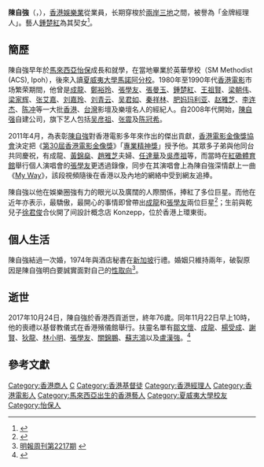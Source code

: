 {{藝人
| 類型 = 监制
| 姓名 = 陳自強
| 圖像 = 陳自強（1941 － 2017）.png
| 羅馬拼音 = Chan Chi Keung
| 英文名 = Willie Chan
| 國籍 = {{CNHK}}
| 出生日期 = {{birth_date|1941|5|22}}<ref>{{cite news | title=陳自强慶生辰 契仔女齊祝賀 | url=https://mmis.hkpl.gov.hk/coverpage/-/coverpage/view?_coverpage_WAR_mmisportalportlet_actual_q=%28%20verbatim_dc.collection%3A%28%22Old%5C%20HK%5C%20Newspapers%22%29%20%29%20AND+%28%20%28%20allTermsMandatory%3A%28true%29%20OR+all_dc.title%3A%28%E5%BC%B5%E5%9C%8B%E5%BC%B7%29%20OR+all_dc.creator%3A%28%E5%BC%B5%E5%9C%8B%E5%BC%B7%29%20OR+all_dc.contributor%3A%28%E5%BC%B5%E5%9C%8B%E5%BC%B7%29%20OR+all_dc.subject%3A%28%E5%BC%B5%E5%9C%8B%E5%BC%B7%29%20OR+fulltext%3A%28%E5%BC%B5%E5%9C%8B%E5%BC%B7%29%20OR+all_dc.description%3A%28%E5%BC%B5%E5%9C%8B%E5%BC%B7%29%20%29%20%29&_coverpage_WAR_mmisportalportlet_sort_field=score&_coverpage_WAR_mmisportalportlet_hsf=%E5%BC%B5%E5%9C%8B%E5%BC%B7&p_r_p_-1078056564_c=QF757YsWv5%2BakvA8rFW5EqV1qVjqWiA%2F&_coverpage_WAR_mmisportalportlet_o=172&_coverpage_WAR_mmisportalportlet_sort_order=desc | pages=15  | publisher=華僑日報 | date=1987-05-24| accessdate=2020-04-21|quote= }}</ref>
| 出生地點 = {{flag|Federated Malay States}}[[霹靂州|霹靂州]][[怡保|怡保]]
| 逝世日期 = {{death_date_and_age|2017|10|24|1941|5|22}}<ref>{{Cite web |url=http://hd.stheadline.com/news/realtime/ent/1047500/ |title=金牌經理人陳自強離世 終年76歲 |access-date=2017-10-25 |archive-date=2018-09-26 |archive-url=https://web.archive.org/web/20180926024351/http://hd.stheadline.com/news/realtime/ent/1047500/ |dead-url=no }}</ref>
| 逝世地點 = {{HKG}}[[西貢區|西貢]]
| 職業 = 监制、經理人
| 語言 = [[粵語|粵語]]、[[英語|英語]]、[[國語|國語]]、少許[[馬來語|馬來語]]
| 出道地點 = {{HKG-1959}}
| 活躍年代 = 1973年至2017年
| 宗教信仰 = [[基督教|基督教]]
| 教育程度 = [[夏威夷大學馬諾阿分校|夏威夷大學馬諾阿分校]]
| 母校 = 怡保英華學校<br>（SM Methodist (ACS), Ipoh）
| IMDb = 0151162
| hongkongfilmawards = '''專業精神獎'''<br>2011年
}}

'''陳自強'''（{{lang-en|Willie Chan Chi Keung}}，{{bd|1941年|5月22日|2017年|10月24日|catIdx=Chan}}），[[香港|香港]][[娛樂圈|娛樂業]]從業員，长期穿梭於[[兩岸三地|兩岸三地]]之間，被譽為「金牌經理人」。藝人[[鍾楚紅|鍾楚紅]]為其契女<ref>{{cite news |title=鍾楚紅已無大礙 瑪利亞入院檢查 |url=https://mmis.hkpl.gov.hk/coverpage/-/coverpage/view?_coverpage_WAR_mmisportalportlet_hsf=%E9%8D%BE%E6%A5%9A%E7%B4%85&p_r_p_-1078056564_c=QF757YsWv59H%2FuxqfBwEJFmfgfVLNy5m&_coverpage_WAR_mmisportalportlet_o=330&_coverpage_WAR_mmisportalportlet_actual_q=%28%20verbatim_dc.collection%3A%28%22Old%5C%20HK%5C%20Newspapers%22%29%20%29%20AND+%28%20%28%20allTermsMandatory%3A%28true%29%20OR+all_dc.title%3A%28%E9%8D%BE%E6%A5%9A%E7%B4%85%29%20OR+all_dc.creator%3A%28%E9%8D%BE%E6%A5%9A%E7%B4%85%29%20OR+all_dc.contributor%3A%28%E9%8D%BE%E6%A5%9A%E7%B4%85%29%20OR+all_dc.subject%3A%28%E9%8D%BE%E6%A5%9A%E7%B4%85%29%20OR+fulltext%3A%28%E9%8D%BE%E6%A5%9A%E7%B4%85%29%20OR+all_dc.description%3A%28%E9%8D%BE%E6%A5%9A%E7%B4%85%29%20%29%20%29&_coverpage_WAR_mmisportalportlet_sort_field=score&_coverpage_WAR_mmisportalportlet_sort_order=desc&_coverpage_WAR_mmisportalportlet_filter=dc.publicationdate_dt%3A%5B1980-01-01T00%3A00%3A00Z+TO+1989-12-31T15%3A59%3A59Z%5D |page=16 |language= |publisher=華僑日報 |date=1988-06-19 |accessdate=2022-02-19 |quote= |archive-date=2022-02-19 |archive-url=https://web.archive.org/web/20220219042720/https://mmis.hkpl.gov.hk/coverpage/-/coverpage/view?_coverpage_WAR_mmisportalportlet_hsf=%E9%8D%BE%E6%A5%9A%E7%B4%85&p_r_p_-1078056564_c=QF757YsWv59H%2FuxqfBwEJFmfgfVLNy5m&_coverpage_WAR_mmisportalportlet_o=330&_coverpage_WAR_mmisportalportlet_actual_q=%28%20verbatim_dc.collection%3A%28%22Old%5C%20HK%5C%20Newspapers%22%29%20%29%20AND+%28%20%28%20allTermsMandatory%3A%28true%29%20OR+all_dc.title%3A%28%E9%8D%BE%E6%A5%9A%E7%B4%85%29%20OR+all_dc.creator%3A%28%E9%8D%BE%E6%A5%9A%E7%B4%85%29%20OR+all_dc.contributor%3A%28%E9%8D%BE%E6%A5%9A%E7%B4%85%29%20OR+all_dc.subject%3A%28%E9%8D%BE%E6%A5%9A%E7%B4%85%29%20OR+fulltext%3A%28%E9%8D%BE%E6%A5%9A%E7%B4%85%29%20OR+all_dc.description%3A%28%E9%8D%BE%E6%A5%9A%E7%B4%85%29%20%29%20%29&_coverpage_WAR_mmisportalportlet_sort_field=score&_coverpage_WAR_mmisportalportlet_sort_order=desc&_coverpage_WAR_mmisportalportlet_filter=dc.publicationdate_dt%3A%5B1980-01-01T00%3A00%3A00Z+TO+1989-12-31T15%3A59%3A59Z%5D |dead-url=no }}</ref>。

==簡歷==
陳自強早年於[[馬來西亞|馬來西亞]][[怡保|怡保]]成長和就學，在當地畢業於英華學校（SM Methodist (ACS), Ipoh），後來入讀[[夏威夷大學馬諾阿分校|夏威夷大學馬諾阿分校]]。1980年至1990年代[[香港電影|香港電影]]市场繁荣期間，他曾是[[成龍|成龍]]、[[鄭裕玲|鄭裕玲]]、[[張學友|張學友]]、[[張曼玉|張曼玉]]、[[鍾楚紅|鍾楚紅]]、[[王祖賢|王祖賢]]、[[梁朝伟|梁朝伟]]、[[梁家辉|梁家辉]]、[[张艾嘉|张艾嘉]]、[[刘嘉玲|刘嘉玲]]、[[刘青云|刘青云]]、[[吴君如|吴君如]]、[[秦祥林|秦祥林]]、[[肥妈|肥妈玛利亚]]、[[赵雅芝|赵雅芝]]、[[李连杰|李连杰]]、[[陈冲_(演员)|陈冲]]等一大批[[香港|香港]]、[[中華民國|台灣]]影壇及樂壇名人的經紀人。自2008年代開始，[[陳自强|陳自强]]自建公司，旗下艺人包括[[吴彦祖|吴彦祖]]、[[張震_(演員)|张震]]及[[陈冠希|陈冠希]]。  

2011年4月，為表彰[[陳自強|陳自強]]對香港電影多年來作出的傑出貢獻，[[香港電影金像獎協會|香港電影金像獎協會]]決定把《[[第30屆香港電影金像獎|第30屆香港電影金像獎]]》「[[香港電影金像獎專業精神獎|專業精神獎]]」授予他。其眾多子弟與他同台共同慶祝，有成龍、[[黃錦燊|黃錦燊]]、[[趙雅芝|趙雅芝]]夫婦、[[任達華|任達華]]及[[吳彥祖|吳彥祖]]等，而當時在[[紅磡體育館|紅磡體育館]]舉行個人演唱會的[[張學友|張學友]]更透過錄像，同步在其演唱會上為陳自強深情獻上一曲《[[My_Way|My Way]]》，該段視頻隨後在香港以及內地的網絡中受到網友追捧。

陳自強以他在娛樂圈強有力的眼光以及廣闊的人際關係，捧紅了多位巨星。而他在近年亦表示，最驕傲，最開心的事情即曾帶出[[成龍|成龍]]和[[張學友|張學友]]兩位巨星<ref>{{Cite web |url=http://ent.163.com/11/0712/08/78OG8JRQ00031GVS.html |title=陳自強：最喜歡張學友 |access-date=2011-07-22 |archive-date=2019-08-27 |archive-url=https://web.archive.org/web/20190827080806/http://ent.163.com/11/0712/08/78OG8JRQ00031GVS.html |dead-url=no }}</ref>；生前與乾兒子[[徐君俊|徐君俊]]合伙開了间設計概念店 Konzepp，位於香港上環東街。

==個人生活==
陳自強結過一次婚，1974年與酒店秘書在[[新加坡|新加坡]]行禮。婚姻只維持兩年，破裂原因是陳自強明白要誠實面對自己的[[性取向|性取向]]<ref>[http://www2.mingpaoweekly.com/contents/?id=12177&page=5  明報周刊第2217期] {{webarchive|url=https://web.archive.org/web/20160306175320/http://mingpaoweekly.com/contents?id=12177&page=5 |date=2016-03-06 }}</ref>。

==逝世==
2017年10月24日，陳自強於香港西貢逝世，終年76歲。同年11月22日早上10時，他的喪禮以基督教儀式在香港殯儀館舉行。扶靈名單有[[鄒文懷|鄒文懷]]、[[成龍|成龍]]、[[楊受成|楊受成]]、[[謝賢|謝賢]]、[[狄龍|狄龍]]、[[林小明|林小明]]、[[張學友|張學友]]、[[關錦鵬|關錦鵬]]、[[蘇志鴻|蘇志鴻]]以及[[盧漢強|盧漢強]]。<ref>{{cite news|title=金牌經理人陳自強出殯-成龍張學友摯友送最後一程|url=https://www.hk01.com/即時娛樂/135802/金牌經理人陳自強出殯-成龍張學友摯友送最後一程程|date=2017-11-23}}</ref>

==參考文獻==
<div class="references-small">
<references></references>
</div>

{{香港電影金像獎專業精神獎|第30屆}}

[[Category:香港商人|Category:香港商人]]  
[[Category:陳姓|C]]   
[[Category:香港基督徒|Category:香港基督徒]]
[[Category:香港經理人|Category:香港經理人]]
[[Category:香港電影人|Category:香港電影人]]
[[Category:馬來西亞出生的香港藝人|Category:馬來西亞出生的香港藝人]]
[[Category:夏威夷大學校友|Category:夏威夷大學校友]]
[[Category:怡保人|Category:怡保人]]